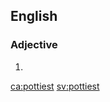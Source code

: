 ==English==

===Adjective===
{{head|en}}

# {{en-superlative of|potty}}

[[ca:pottiest]]
[[sv:pottiest]]